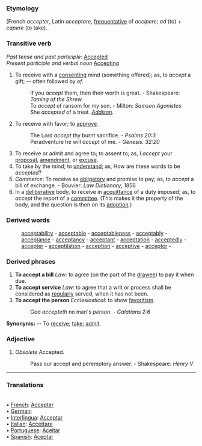 ===Etymology===
[French ''accepter'', Latin ''acceptare'', [[frequentative]] of ''accipere''; ''ad'' (to) + ''capere'' (to take).
===Transitive verb===
''Past tense and past participle'': [[Accepted]]<br>
''Present participle and verbal noun'' [[Accepting]]

#To receive with a [[consenting]] mind (something offered); as, to ''accept'' a gift; -- often followed by ''of''.
#:If you ''accept'' them, then their worth is great. - Shakespeare: ''Taming of the Shrew''
#:To ''accept'' of ransom for my son. - Milton: ''Samson Agonistes''
#:She ''accepted'' of a treat. ''[[Addison (source)|Addison]].''
#To receive with favor; to [[approve]].
#:The Lord ''accept'' thy burnt sacrifice. - ''Psalms 20:3''
#:Peradventure he will ''accept'' of me. - ''Genesis. 32:20''
#To receive or admit and agree to; to assent to; as, I ''accept'' your [[proposal]], [[amendment]], or [[excuse]].
#To take by the mind; to [[understand]]; as, How are these words to be ''accepted''?
#''Commerce'': To receive as [[obligatory]] and promise to pay; as, to ''accept'' a bill of exchange. - Bouvier: ''Law Dictionary'', 1856
#In a [[deliberative]] body, to receive in [[acquittance]] of a duty imposed; as, to ''accept'' the report of a [[committee]]. (This makes it the property of the body, and the question is then on its [[adoption]].)
===Derived words===
:[[acceptability]] - [[acceptable]] - [[acceptableness]] - [[acceptably]] - [[acceptance]] - [[acceptancy]] - [[acceptant]] - [[acceptation]] - [[acceptedly]] - [[accepter]] - [[acceptilation]] - [[acception]] - [[acceptive]] - [[acceptor]] - 
===Derived phrases===
#'''To accept a bill''' ''Law'': to agree (on the part of the [[drawee]]) to pay it when due. 
#'''To accept service''' ''Law'': to agree that a writ or process shall be considered as [[regularly]] served, when it has not been. 
#'''To accept the person''' ''Ecclesiastical'': to show [[favoritism]].
#:God ''accepteth'' no man's ''person''. - ''Galatians 2:6''

'''Synonyms:''' -- To [[receive]]; [[take]]; [[admit]]. 


===Adjective===
#''Obsolete'' Accepted.  
#:Pass our accept and peremptory answer. - Shakespeare: ''Henry V''

<HR> <P> <H3>Translations</H3>
<BR>• [[French]]: [[Accepter]]
<BR>• [[German]]: [[]]
<BR>• [[Interlingua]]: [[Acceptar]]
<BR>• [[Italian]]: [[Accettare]]
<BR>• [[Portuguese]]: [[Aceitar]]
<BR>• [[Spanish]]: [[Aceptar]]
<BR>